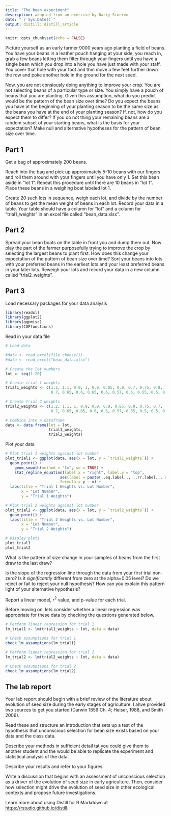```yaml
---
title: "The bean experiment"
description: adapted from an exercise by Barry Sinervo
date: "`r Sys.Date()`"
output: distill::distill_article
---
```


```r
knitr::opts_chunk$set(echo = FALSE)
```
 
Picture yourself as an early farmer 9000 years ago planting a field of beans. You have your beans in a leather pouch hanging at your side, you reach in, grab a few beans letting them filter through your fingers until you have a single bean which you drop into a hole you have just
made with your staff. You cover that hole with your foot and thm move a few feet further down the row and poke another hole in the ground for the next seed.  

Now, you are not consiously doing anything to improve your crop. You are not selecting beans of a particular type or size. You simply have a pouch of beans that you are planting. Given this assumption, what do you predict would be the pattern of the bean size over time? Do you expect the beans you have at the beginning of your planting season to be the same size as the beans you have at the end of your planting season? If, not, how do you expect them to differ? If you do not thing your remaining beans are a random subset of your starting beans, what is the basis for your expectation? Make null and alternative hypotheses for the pattern of bean size over time.

## Part 1

Get a bag of approximately 200 beans.  

Reach into the bag and pick up approximately 5-10 beans with our fingers and roll them around with your fingers until you have only 1. Set this bean aside in "lot 1". Repeat this procedure until there are 10 beans in "lot 1". Place these beans in a weighing boat labeled lot 1.   

Create 20 such lots in sequence, weigh each lot, and divide by the number of beans to get the mean weight of beans in each lot. Record your data in a table. Your table should have a column for "lot" and a column for "trial1_weights" in an excel file called "bean_data.xlsx".

## Part 2

Spread your bean boats on the table in front you and dump them out. Now play the part of the farmer purposefully trying to improve the crop by selecting the largest beans to plant first. How does this change your expectation of the pattern of bean size over time?  Sort your beans into lots with your preferred beans in the earliest lots and your least preferred beans in your later lots. Reweigh your lots and record your data in a new column called "trial2_weights".

## Part 3

Load necessary packages for your data analysis

```r
library(readxl)
library(ggplot2)
library(ggpmisc)
library(CGPfunctions)
```

Read in your data file

```r
# Load data

#data <- read_excel(file.choose())
#data <- read_excel("bean_data.xlsx")

# Create the lot numbers
lot <- seq(1:20)

# Create trial 1 weights
trial1_weights <- c(1.2, 1.1, 0.9, 1, 0.9, 0.85, 0.9, 0.7, 0.75, 0.8, 
                    0.7, 0.65, 0.6, 0.65, 0.6, 0.57, 0.5, 0.55, 0.5, 0.5)

# Create trial 2 weights
trial2_weights <- c(1.2, 1.1, 1, 0.9, 0.9, 0.9, 0.85, 0.8, 0.75, 0.7, 
                    0.7, 0.65, 0.65, 0.6, 0.6, 0.57, 0.55, 0.5, 0.5, 0.5)

# Combine into a dataframe
data <- data.frame(lot = lot, 
                   trial1_weights, 
                   trial2_weights)
```

Plot your data

```r
# Plot trial 1 weights against lot number
plot_trial1 <- ggplot(data, aes(x = lot, y = `trial1_weights`)) +
  geom_point() +
	geom_smooth(method = "lm", se = TRUE) +
	stat_regline_equation(label.x = "right", label.y = "top", 
                        aes(label = paste(..eq.label.., ..rr.label.., sep = "~~~~")), 
                        formula = y ~ x) +
  labs(title = "Trial 1 Weights vs. Lot Number",
       x = "Lot Number",
       y = "Trial 1 Weights")

# Plot trial 2 weights against lot number
plot_trial2 <- ggplot(data, aes(x = lot, y = `trial2_weights`)) +
  geom_point() +
  labs(title = "Trial 2 Weights vs. Lot Number",
       x = "Lot Number",
       y = "Trial 2 Weights")

# Display plots
plot_trial1
plot_trial2
```

What is the pattern of size change in your samples of beans from the first draw to the last draw?




Is the slope of the regression line through the data from your first trial non-zero? Is it *significantly* different from zero at the alpha=0.05 level? Do we reject or fail to reject your null hypothesis? How can you explain this pattern light of your alternative hypothesis?

Report a linear model, $r^2$ value, and p-value for each trial.

Before moving on, lets consider whether a linear regression was appropriate for these data by checking the questions generated below.

```r
# Perform linear regression for trial 1
lm_trial1 <- lm(trial1_weights ~ lot, data = data)

# Check assumptions for trial 1
check_lm_assumptions(lm_trial1)

# Perform linear regression for trial 2
lm_trial2 <- lm(trial2_weights ~ lot, data = data)

# Check assumptions for trial 2
check_lm_assumptions(lm_trial2)
```

## The lab report

Your lab report should begin with a brief review of the literature about evolution of seed size during the early stages of agriculture. I ahve provided two sources to get you started (Darwin 1859 Ch. 4; Heiser, 1988, and Smith 2006). 

Read these and structure an introduction that sets up a test of the hypothesis that unconscious selection for bean size exists based on your data and the class data.  

Describe your methods in sufficient detail tat you could give them to another student and the would be able to replicate the experiment and statistical analysis of the data.  

Describe your results and refer to your figures.

Write a discussion that begins with an assessment of unconscious selection as a driver of the evolution of seed size in early agriculture. Then, consider how selection might drive the evolution of seed size in other ecological contexts and propose future investigations.  

Learn more about using Distill for R Markdown at <https://rstudio.github.io/distill>.





